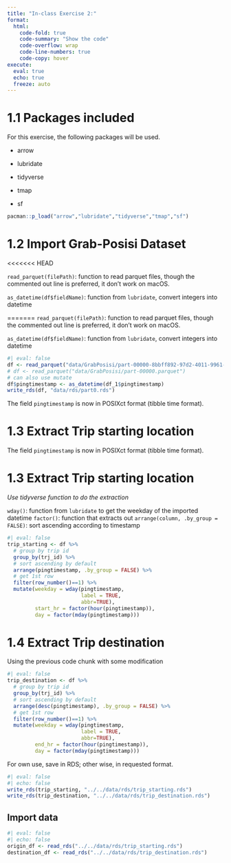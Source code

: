```yaml
---
title: "In-class Exercise 2:"
format: 
  html: 
    code-fold: true
    code-summary: "Show the code"
    code-overflow: wrap
    code-line-numbers: true
    code-copy: hover
execute: 
  eval: true
  echo: true
  freeze: auto
---
```


# 1.1 Packages included

For this exercise, the following packages will be used.

-   arrow

-   lubridate

-   tidyverse

-   tmap

-   sf

```r
pacman::p_load("arrow","lubridate","tidyverse","tmap","sf")
```

# 1.2 Import Grab-Posisi Dataset
<<<<<<< HEAD

`read_parquet(filePath)`: function to read parquet files, though the commented out line is preferred, it don't work on macOS.

`as_datetime(df$fieldName)`: function from `lubridate`, convert integers into datetime

=======
`read_parquet(filePath)`: function to read parquet files, though the commented out line is preferred, it don't work on macOS.

`as_datetime(df$fieldName)`: function from `lubridate`, convert integers into datetime

```r
#| eval: false
df <- read_parquet("data/GrabPosisi/part-00000-8bbff892-97d2-4011-9961-703e38972569.c000.snappy.parquet")
# df <- read_parquet("data/GrabPosisi/part-00000.parquet")
# can also use mutate
df$pingtimestamp <- as_datetime(df_1$pingtimestamp)
write_rds(df, "data/rds/part0.rds")
```

The field `pingtimestamp` is now in POSIXct format (tibble time format).

# 1.3 Extract Trip starting location

The field `pingtimestamp` is now in POSIXct format (tibble time format).

# 1.3 Extract Trip starting location
*Use tidyverse function to do the extraction*

`wday()`: function from `lubridate` to get the weekday of the imported datetime
`factor()`: function that extracts out
`arrange(column, .by_group = FALSE)`: sort ascending according to timestamp

```r
#| eval: false
trip_starting <- df %>%
  # group by trip id
  group_by(trj_id) %>%
  # sort ascending by default
  arrange(pingtimestamp, .by_group = FALSE) %>%
  # get 1st row
  filter(row_number()==1) %>%
  mutate(weekday = wday(pingtimestamp,
                        label = TRUE,
                        abbr=TRUE),
         start_hr = factor(hour(pingtimestamp)),
         day = factor(mday(pingtimestamp))) 
```

# 1.4 Extract Trip destination

Using the previous code chunk with some modification

```r
#| eval: false
trip_destination <- df %>%
  # group by trip id
  group_by(trj_id) %>%
  # sort ascending by default
  arrange(desc(pingtimestamp), .by_group = FALSE) %>%
  # get 1st row
  filter(row_number()==1) %>%
  mutate(weekday = wday(pingtimestamp,
                        label = TRUE,
                        abbr=TRUE),
         end_hr = factor(hour(pingtimestamp)),
         day = factor(mday(pingtimestamp))) 
```

For own use, save in RDS; other wise, in requested format.

```r
#| eval: false
#| echo: false
write_rds(trip_starting, "../../data/rds/trip_starting.rds")
write_rds(trip_destination, "../../data/rds/trip_destination.rds")
```

## Import data

```r
#| eval: false
#| echo: false
origin_df <- read_rds("../../data/rds/trip_starting.rds")
destination_df <- read_rds("../../data/rds/trip_destination.rds")
```
